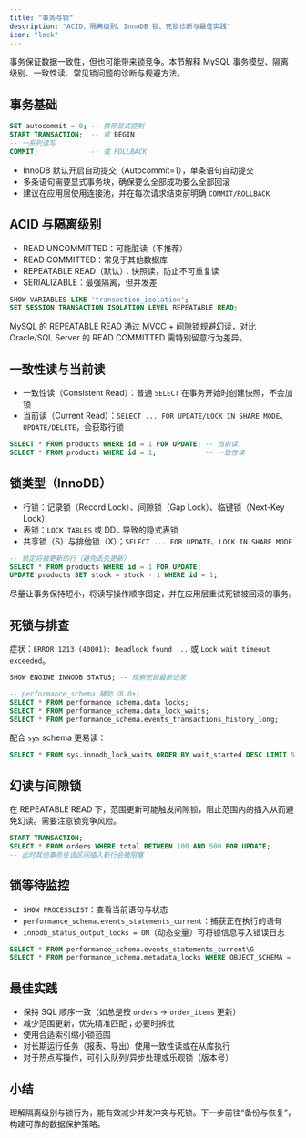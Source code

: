 ```yaml
---
title: "事务与锁"
description: "ACID、隔离级别、InnoDB 锁、死锁诊断与最佳实践"
icon: "lock"
---
```


事务保证数据一致性，但也可能带来锁竞争。本节解释 MySQL 事务模型、隔离级别、一致性读、常见锁问题的诊断与规避方法。

## 事务基础

```sql
SET autocommit = 0; -- 推荐显式控制
START TRANSACTION;  -- 或 BEGIN
-- 一系列读写
COMMIT;             -- 或 ROLLBACK
```

- InnoDB 默认开启自动提交（Autocommit=1），单条语句自动提交
- 多条语句需要显式事务块，确保要么全部成功要么全部回滚
- 建议在应用层使用连接池，并在每次请求结束前明确 `COMMIT/ROLLBACK`

## ACID 与隔离级别

- READ UNCOMMITTED：可能脏读（不推荐）
- READ COMMITTED：常见于其他数据库
- REPEATABLE READ（默认）：快照读，防止不可重复读
- SERIALIZABLE：最强隔离，但并发差

```sql
SHOW VARIABLES LIKE 'transaction_isolation';
SET SESSION TRANSACTION ISOLATION LEVEL REPEATABLE READ;
```

<Note>
MySQL 的 REPEATABLE READ 通过 MVCC + 间隙锁规避幻读，对比 Oracle/SQL Server 的 READ COMMITTED 需特别留意行为差异。
</Note>

## 一致性读与当前读

- 一致性读（Consistent Read）：普通 `SELECT` 在事务开始时创建快照，不会加锁
- 当前读（Current Read）：`SELECT ... FOR UPDATE/LOCK IN SHARE MODE`、`UPDATE/DELETE`，会获取行锁

```sql
SELECT * FROM products WHERE id = 1 FOR UPDATE; -- 当前读
SELECT * FROM products WHERE id = 1;            -- 一致性读
```

## 锁类型（InnoDB）

- 行锁：记录锁（Record Lock）、间隙锁（Gap Lock）、临键锁（Next-Key Lock）
- 表锁：`LOCK TABLES` 或 DDL 导致的隐式表锁
- 共享锁（S）与排他锁（X）；`SELECT ... FOR UPDATE`、`LOCK IN SHARE MODE`

```sql
-- 锁定将被更新的行（避免丢失更新）
SELECT * FROM products WHERE id = 1 FOR UPDATE;
UPDATE products SET stock = stock - 1 WHERE id = 1;
```

<Tip>
尽量让事务保持短小，将读写操作顺序固定，并在应用层重试死锁被回滚的事务。
</Tip>

## 死锁与排查

症状：`ERROR 1213 (40001): Deadlock found ...` 或 `Lock wait timeout exceeded`。

```sql
SHOW ENGINE INNODB STATUS; -- 观察死锁最新记录

-- performance_schema 辅助（8.0+）
SELECT * FROM performance_schema.data_locks;      
SELECT * FROM performance_schema.data_lock_waits;
SELECT * FROM performance_schema.events_transactions_history_long;
```

配合 `sys` schema 更易读：

```sql
SELECT * FROM sys.innodb_lock_waits ORDER BY wait_started DESC LIMIT 5;
```

## 幻读与间隙锁

在 REPEATABLE READ 下，范围更新可能触发间隙锁，阻止范围内的插入从而避免幻读。需要注意锁竞争风险。

```sql
START TRANSACTION;
SELECT * FROM orders WHERE total BETWEEN 100 AND 500 FOR UPDATE;
-- 此时其他事务往该区间插入新行会被阻塞
```

## 锁等待监控

- `SHOW PROCESSLIST`：查看当前语句与状态
- `performance_schema.events_statements_current`：捕获正在执行的语句
- `innodb_status_output_locks = ON`（动态变量）可将锁信息写入错误日志

```sql
SELECT * FROM performance_schema.events_statements_current\G
SELECT * FROM performance_schema.metadata_locks WHERE OBJECT_SCHEMA = 'shop';
```

## 最佳实践

- 保持 SQL 顺序一致（如总是按 `orders` → `order_items` 更新）
- 减少范围更新，优先精准匹配；必要时拆批
- 使用合适索引缩小锁范围
- 对长期运行任务（报表、导出）使用一致性读或在从库执行
- 对于热点写操作，可引入队列/异步处理或乐观锁（版本号）

## 小结

理解隔离级别与锁行为，能有效减少并发冲突与死锁。下一步前往“备份与恢复”，构建可靠的数据保护策略。
